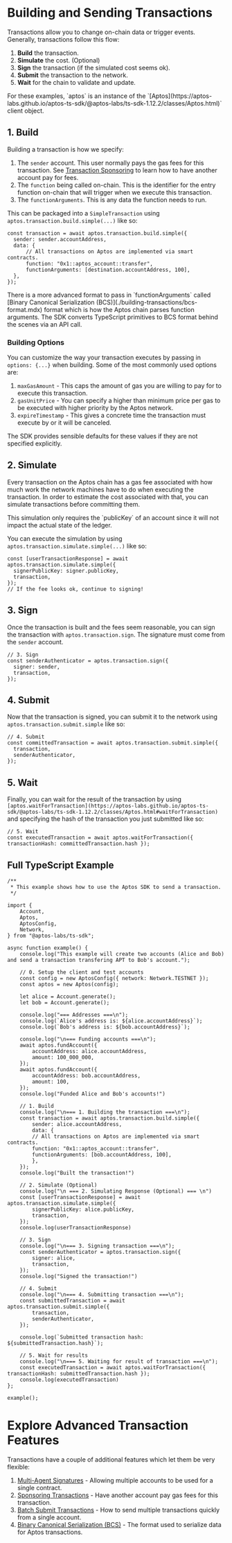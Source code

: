 # Building and Sending Transactions

Transactions allow you to change on-chain data or trigger events. Generally, transactions follow this flow:

1. **Build** the transaction.
2. **Simulate** the cost. (Optional)
3. **Sign** the transaction (if the simulated cost seems ok).
4. **Submit** the transaction to the network.
5. **Wait** for the chain to validate and update.

<Callout type="info">
For these examples, `aptos` is an instance of the `[Aptos](https://aptos-labs.github.io/aptos-ts-sdk/@aptos-labs/ts-sdk-1.12.2/classes/Aptos.html)` client object.
</Callout>

## 1. Build

Building a transaction is how we specify:

1. The `sender` account. This user normally pays the gas fees for this transaction. See [Transaction Sponsoring](./building-transactions/sponsoring-transactions.mdx) to learn how to have another account pay for fees.
2. The `function` being called on-chain. This is the identifier for the entry function on-chain that will trigger when we execute this transaction.
3. The `functionArguments`. This is any data the function needs to run.

This can be packaged into a `SimpleTransaction` using `aptos.transaction.build.simple(...)` like so:

```tsx filename="build-a-transaction.ts"
const transaction = await aptos.transaction.build.simple({
  sender: sender.accountAddress,
  data: {
	  // All transactions on Aptos are implemented via smart contracts.
	  function: "0x1::aptos_account::transfer",
	  functionArguments: [destination.accountAddress, 100],
  },
});
```

<Callout type="info">
There is a more advanced format to pass in `functionArguments` called [Binary Canonical Serialization (BCS)](./building-transactions/bcs-format.mdx) format which is how the Aptos chain parses function arguments. The SDK converts TypeScript primitives to BCS format behind the scenes via an API call.
</Callout>

### Building Options

You can customize the way your transaction executes by passing in `options: {...}` when building. Some of the most commonly used options are:

1. `maxGasAmount` - This caps the amount of gas you are willing to pay for to execute this transaction.
2. `gasUnitPrice` - You can specify a higher than minimum price per gas to be executed with higher priority by the Aptos network.
3. `expireTimestamp` - This gives a concrete time the transaction must execute by or it will be canceled.

The SDK provides sensible defaults for these values if they are not specified explicitly.

## 2. Simulate

Every transaction on the Aptos chain has a gas fee associated with how much work the network machines have to do when executing the transaction. In order to estimate the cost associated with that, you can simulate transactions before committing them. 

<Callout type="info">
This simulation only requires the `publicKey` of an account since it will not impact the actual state of the ledger.
</Callout>

You can execute the simulation by using `aptos.transaction.simulate.simple(...)` like so:

```tsx filename="build-a-transaction.ts"
const [userTransactionResponse] = await aptos.transaction.simulate.simple({
  signerPublicKey: signer.publicKey,
  transaction,
});
// If the fee looks ok, continue to signing!
```

## 3. Sign

Once the transaction is built and the fees seem reasonable, you can sign the transaction with `aptos.transaction.sign`. The signature must come from the `sender` account.

```tsx filename="build-a-transaction.ts"
// 3. Sign
const senderAuthenticator = aptos.transaction.sign({
  signer: sender,
  transaction,
});
```

## 4. Submit

Now that the transaction is signed, you can submit it to the network using `aptos.transaction.submit.simple` like so:

```tsx filename="build-a-transaction.ts"
// 4. Submit
const committedTransaction = await aptos.transaction.submit.simple({
  transaction,
  senderAuthenticator,
});
```

## 5. Wait

Finally, you can wait for the result of the transaction by using `[aptos.waitForTransaction](https://aptos-labs.github.io/aptos-ts-sdk/@aptos-labs/ts-sdk-1.12.2/classes/Aptos.html#waitForTransaction)` and specifying the hash of the transaction you just submitted like so:

```tsx filename="build-a-transaction.ts"
// 5. Wait
const executedTransaction = await aptos.waitForTransaction({ transactionHash: committedTransaction.hash });
```

## Full TypeScript Example

```tsx filename="build-a-transaction.ts"
/**
 * This example shows how to use the Aptos SDK to send a transaction.
 */

import {
    Account,
    Aptos,
    AptosConfig,
    Network,
} from "@aptos-labs/ts-sdk";

async function example() {
    console.log("This example will create two accounts (Alice and Bob) and send a transaction transfering APT to Bob's account.");

    // 0. Setup the client and test accounts
    const config = new AptosConfig({ network: Network.TESTNET });
    const aptos = new Aptos(config);

    let alice = Account.generate();
    let bob = Account.generate();

    console.log("=== Addresses ===\n");
    console.log(`Alice's address is: ${alice.accountAddress}`);
    console.log(`Bob's address is: ${bob.accountAddress}`);

    console.log("\n=== Funding accounts ===\n");
    await aptos.fundAccount({
        accountAddress: alice.accountAddress,
        amount: 100_000_000,
    });  
    await aptos.fundAccount({
        accountAddress: bob.accountAddress,
        amount: 100,
    });
    console.log("Funded Alice and Bob's accounts!")

    // 1. Build
    console.log("\n=== 1. Building the transaction ===\n");
    const transaction = await aptos.transaction.build.simple({
        sender: alice.accountAddress,
        data: {
        // All transactions on Aptos are implemented via smart contracts.
        function: "0x1::aptos_account::transfer",
        functionArguments: [bob.accountAddress, 100],
        },
    });
    console.log("Built the transaction!")

    // 2. Simulate (Optional)
    console.log("\n === 2. Simulating Response (Optional) === \n")
    const [userTransactionResponse] = await aptos.transaction.simulate.simple({
        signerPublicKey: alice.publicKey,
        transaction,
    });
    console.log(userTransactionResponse)

    // 3. Sign
    console.log("\n=== 3. Signing transaction ===\n");
    const senderAuthenticator = aptos.transaction.sign({
        signer: alice,
        transaction,
    });
    console.log("Signed the transaction!")

    // 4. Submit
    console.log("\n=== 4. Submitting transaction ===\n");
    const submittedTransaction = await aptos.transaction.submit.simple({
        transaction,
        senderAuthenticator,
    });

    console.log(`Submitted transaction hash: ${submittedTransaction.hash}`);

    // 5. Wait for results
    console.log("\n=== 5. Waiting for result of transaction ===\n");
    const executedTransaction = await aptos.waitForTransaction({ transactionHash: submittedTransaction.hash });
    console.log(executedTransaction)
};

example();

```

# Explore Advanced Transaction Features

Transactions have a couple of additional features which let them be very flexible:

1. [Multi-Agent Signatures](./building-transactions/multi-agent-transactions.mdx) - Allowing multiple accounts to be used for a single contract.
2. [Sponsoring Transactions](./building-transactions/sponsoring-transactions.mdx) - Have another account pay gas fees for this transaction.
3. [Batch Submit Transactions](./building-transactions/batching-transactions.mdx) - How to send multiple transactions quickly from a single account.
4. [Binary Canonical Serialization (BCS)](./building-transactions/bcs-format.mdx) - The format used to serialize data for Aptos transactions.